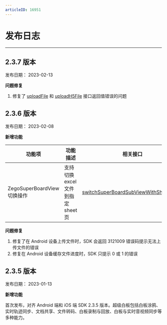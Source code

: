 ```yaml
---
articleID: 16951
---
```



# 发布日志
---

## 2.3.7 版本

发布日期： 2023-02-13

**问题修复**

1. 修复了 [uploadFile](/article/api?doc=superboard_API~javascript_react-native~class~ZegoSuperBoardManager#upload-file) 和 [uploadH5File](/article/api?doc=superboard_API~javascript_react-native~class~ZegoSuperBoardManager#upload-h5-file-5) 接口返回值错误的问题


## 2.3.6 版本

发布日期： 2023-02-08

**新增功能**

|功能项|功能描述|相关接口|
|--|--|--|
| ZegoSuperBoardView 切换操作 | 支持切换 excel 文件到指定 sheet 页 | [switchSuperBoardSubViewWithSheetIndex](@switchSuperBoardSubViewWithSheetIndex) |


**问题修复**

1. 修复了在 Android 设备上传文件时，SDK 会返回 3121009 错误码提示无法上传文件的错误
2. 修复在 Android 设备缓存文件进度时，SDK 只提示 0 或 1 的错误

## 2.3.5 版本

发布日期： 2023-01-13

**新增功能**

首次发布，对齐 Android 端和 iOS 端 SDK 2.3.5 版本。超级白板包括白板涂鸦、实时轨迹同步、文档共享、文件转码、白板录制与回放、白板与实时音视频同步等多种能力。

